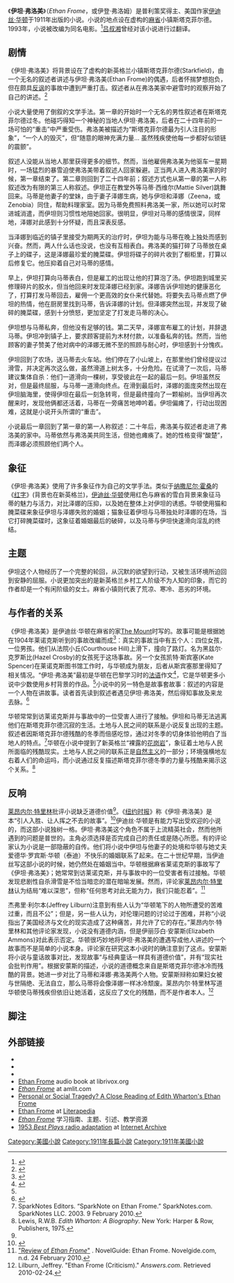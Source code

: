 《'''伊坦·弗洛美'''》（''Ethan Frome''，或伊登·弗洛姆）是普利策奖得主、美国作家[[伊迪丝·华顿|伊迪丝·华顿]]于1911年出版的小说。小说的地点设在虚构的[[麻省|麻省]]小镇斯塔克菲尔德。1993年，小说被改编为同名电影。<ref name="film review">{{cite web |last=Canby |first=Vincent |title=Liam Neeson in Lead Of Wharton Classic |url=http://movies.nytimes.com/movie/review?res=9F0CE1DE1F3CF931A25750C0A965958260 |work=[[The_New_York_Times|The New York Times]] |date=1993-03-12 |accessdate=2008-02-11 |deadurl=yes |archiveurl=https://web.archive.org/web/20110519222556/http://movies.nytimes.com/movie/review?res=9F0CE1DE1F3CF931A25750C0A965958260 |archivedate=2011-05-19 }}</ref>[[吕叔湘|吕叔湘]]曾经对该小说进行过翻译。

== 剧情 ==

《伊坦·弗洛美》将背景设在了虚构的新英格兰小镇斯塔克菲尔德(Starkfield)，由一个无名的叙述者讲述与伊坦·弗洛美(Ethan Frome)的偶遇，后者怀揣梦想抱负，但在颇具[[反讽|反讽]]的事故中遭到严重打击。叙述者从在弗洛美家中避雪时的观察开始了自己的讲述。<ref>{{cite web|title=Ethan Frome – Plot Overview|url=http://www.sparknotes.com/lit/frome/summary.html|work=[[SparkNotes|SparkNotes]]|year=2006|accessdate=2008-02-11|archive-date=2008-02-08|archive-url=https://web.archive.org/web/20080208172249/http://www.sparknotes.com/lit/frome/summary.html|dead-url=no}}</ref> 

小说大量使用了倒叙的文学手法。第一章的开始时一个无名的男性叙述者在斯塔克菲尔德过冬。他碰巧得知一个神秘的当地人伊坦·弗洛美，后者在二十四年前的一场可怕的“重击”中严重受伤。弗洛美被描述为“斯塔克菲尔德最为引人注目的形象”，“一个人的毁灭”，但“随意的眼神充满力量... 虽然残疾使他每一步都好似锁链的震颤”。

叙述人没能从当地人那里获得更多的细节。然而，当他雇佣弗洛美为他驱车一星期时，一场猛烈的暴雪迫使弗洛美带着叙述人回家躲避。正当两人进入弗洛美家的时候，第一章结束了。第二章则回到了二十四年前；叙述方式也从第一章的第一人称叙述改为有限的第三人称叙述。伊坦正在教堂外等马蒂·西维尔(Mattie Silver)跳舞回来。马蒂是他妻子的堂妹，由于妻子泽娜生病，她与伊坦和泽娜（Zeena，或Zenobia）同住，帮助料理家室。因为马蒂免费照料弗洛美一家，所以她可以时常进城消遣，而伊坦则习惯性地陪她回家。很明显，伊坦对马蒂的感情很深，同样地，泽娜对此感到十分怀疑，而且深表反感。


当泽娜到临近的镇子里接受为期两天的治疗时，伊坦为能与马蒂在晚上独处而感到兴奋。然而，两人什么话也没说，也没有互相表白。弗洛美的猫打碎了马蒂放在桌子上的碟子，这是泽娜最珍爱的腌菜碟。伊坦将碟子的碎片收到了橱柜里，打算以后修复它。他压抑着自己对马蒂的感情。

早上，伊坦打算向马蒂表白，但是雇工的出现让他的打算泡了汤。伊坦跑到城里买修理碎片的胶水，但当他回来时发现泽娜已经到家。泽娜告诉伊坦她的健康恶化了，打算打发马蒂回去，雇佣一个更高效的女仆来代替她。将要失去马蒂点燃了伊坦的热情，他在厨房里找到马蒂，告诉泽娜的计划。但泽娜突然出现，并发现了破碎的腌菜碟，感到十分愤怒，更加坚定了打发走马蒂的决心。

伊坦想与马蒂私奔，但他没有足够的钱。第二天早，泽娜宣布雇工的计划，并辞退马蒂。伊坦冲到镇子上，要求顾客提前为木材付款，以准备私奔的钱。然而，当他顾客的妻子赞美了他对病中的泽娜无微不至的照顾与耐心时，伊坦感到十分愧疚。

伊坦回到了农场，送马蒂去火车站。他们停在了小山坡上，在那里他们曾经提议过滑雪，并决定再次这么做，虽然滑道上树太多，十分危险。在试滑了一次后，马蒂建议集体自杀：他们一道滑向一棵树，享受彼此在一起的最后一刻。伊坦虽然反对，但是最终屈服，与马蒂一道滑向终点。在滑到最后时，泽娜的面庞突然出现在伊坦脑海里，使得伊坦在最后一刻急转弯，但是最终撞向了一颗榆树。当伊坦再次醒来时，发现他俩都还活着，马蒂在一旁痛苦地呻吟着。伊坦偏瘫了，行动出现困难，这就是小说开头所谓的“重击”。

小说最后一章回到了第一章的第一人称叙述：二十年后，弗洛美与叙述者走进了弗洛美的家中。马蒂依然与弗洛美共同生活，但她也瘫痪了。她的性格变得“酸楚”，而泽娜必须照顾他们两个人。

== 象征 ==
《伊坦·弗洛美》使用了许多象征作为自己的文学手法。类似于[[纳撒尼尔·霍桑|纳撒尼尔·霍桑]]的《[[红字|红字]]》(背景也在新英格兰)，[[伊迪丝·华顿|伊迪丝·华顿]]使用红色与麻省的雪白背景来象征马蒂的魅力与活力，对比泽娜的压抑，以及她在整体上对伊坦的诱惑。华顿使用猫和腌菜碟来象征伊坦与泽娜失败的婚姻；猫象征着伊坦与马蒂独处时泽娜的在场，当它打碎腌菜碟时，这象征着婚姻最后的破碎，以及马蒂与伊坦快速滑向淫乱的终结。

== 主题 ==
伊坦这个人物经历了一个完整的轮回，从沉默的欲望到行动，又被生活环境所迫回到安静的屈服。小说更加突出的是新英格兰乡村工人阶级不为人知的印象，而它的作者却是一个有闲阶级的女士。麻省小镇则代表了荒凉、寒冷、恶劣的环境。

== 与作者的关系 ==

《伊坦·弗洛美》是伊迪丝·华顿在麻省{{link-en|莱诺克斯|Lenox, Massachusetts}}的家[https://www.edithwharton.org The Mount]{{Wayback|url=https://www.edithwharton.org/ |date=20200914084846 }}时写的。故事可能是根据她在1904年莱诺克斯听到的事故改编而成<ref name="context">{{cite web|title=Ethan Frome – Context|url=http://www.sparknotes.com/lit/frome/context.html|work=[[SparkNotes|SparkNotes]]|year=2006|accessdate=2008-02-11|archive-date=2008-02-08|archive-url=https://web.archive.org/web/20080208152552/http://www.sparknotes.com/lit/frome/context.html|dead-url=no}}</ref>：真实的事故当中有五个人：四位女孩，一位男孩。他们从法院小丘(Courthouse Hill)上滑下，撞向了路灯。名为黑兹尔·克罗斯比(Hazel Crosby)的女孩死于这场事故。另一个女孩凯特·斯宾塞(Kate Spencer)在莱诺克斯图书馆工作时，与华顿成为朋友，后者从斯宾塞那里得知了相关情况。“伊坦·弗洛美”最初是华顿在巴黎学习时的[[法语|法语]]作文<ref name="nightmare">{{Cite document|last=Bellman|first=Samuel Irving|title=Ethan Frome: A Nightmare of Need|url=http://findarticles.com/p/articles/mi_m2455/is_n1_v33/ai_19589297/print|work=Twayne's Masterwork Studies|location=New York, New York|publisher=Twayne Publishers|year=1993|postscript=<!--None-->|journal=|access-date=2013-07-20|archive-date=2005-08-19|archive-url=https://web.archive.org/web/20050819102900/http://www.findarticles.com/p/articles/mi_m2455/is_n1_v33/ai_19589297/print|dead-url=no}}</ref>，它是华顿更多小说中少数使用乡村背景的作品。<ref name="context"/>小说中的另一特色是故事套故事：叙述的内容是一个人物在讲故事。读者首先读到叙述者遇见伊坦·弗洛美，然后得知事故及来龙去脉。<ref>{{Cite web |url=http://eolit.hrw.com/hlla/novelguides/hs/Mini-Guide.Wharton.pdf |title=存档副本 |accessdate=2013-07-20 |archive-date=2012-03-04 |archive-url=https://web.archive.org/web/20120304005931/http://eolit.hrw.com/hlla/novelguides/hs/Mini-Guide.Wharton.pdf |dead-url=no }}</ref>

华顿常常到访莱诺克斯并与事故中的一位受害人进行了接触。伊坦和马蒂无法逃离他们在斯塔克菲尔德沉寂的生活。土地与人民之间的联系是小说反复出现的主题。叙述者因斯塔克菲尔德残酷的冬季而倍感吃惊，通过对冬季的切身体验他明白了当地人的特点。<ref>SparkNotes Editors. “SparkNote on Ethan Frome.” SparkNotes.com. SparkNotes LLC. 2003. 9 February 2010.</ref>华顿在小说中提到了新英格兰“裸露的[[花岗岩|花岗岩]]”，象征着土地与人民所面临的残酷现实。土地与人民之间的联系正是[[自然主义文学|自然主义]]的一部分；环境强横地左右着人们的命运吗，而小说通过反复描述斯塔克菲尔德冬季的力量与残酷来揭示这个关系。<ref>Lewis, R.W.B. ''Edith Wharton: A Biography''. New York: Harper & Row, Publishers, 1975.</ref>

== 反响 ==

[[莱昂内尔·特里林|莱昂内尔·特里林]]批评小说缺乏道德价值<ref name="nightmare"/>。《[[纽约时报|纽约时报]]》称《伊坦·弗洛美》是本“引人入胜、让人挥之不去的故事”。<ref>{{cite news|title=Three Lives in Supreme Torture|url=http://query.nytimes.com/mem/archive-free/pdf?res=9E05E1D71131E233A2575BC0A9669D946096D6CF|page=BR603|work=[[The_New_York_Times|The New York Times]]|date=October 8, 1911|accessdate=2008-02-11|format=PDF|archive-date=2012-10-22|archive-url=https://web.archive.org/web/20121022064849/http://query.nytimes.com/mem/archive-free/pdf?res=9E05E1D71131E233A2575BC0A9669D946096D6CF|dead-url=no}}</ref>伊迪丝·华顿是有能力写出受欢迎的小说的，而这部小说独树一格。伊坦·弗洛美这个角色不属于上流精英社会，然而他所遇到的问题是普世的。主角必须选择是否完成自己的责任或是随心所愿。有的评论家认为小说是一部隐蔽的自传。他们将小说中伊坦与他妻子的处境和华顿与她丈夫爱德华·罗宾斯·华顿（泰迪）不快乐的婚姻联系了起来。在二十世纪早期，当伊迪丝写这部小说的时候，她仍然处在婚姻当中。华顿根据麻省莱诺克斯的事故写了《伊坦·弗洛美》；她常常到访莱诺克斯，并与事故中的一位受害者有过接触。华顿发现悲剧性自杀滑雪是不恰当暗恋的潜在暗喻发展。然而，评论家[[莱昂内尔·特里林|莱昂内尔·特里林]]认为结局“难以深思”，但称“任何思考对此无能为力，我们只能忍着”。<ref>[http://www.novelguide.com/EthanFrome/essayquestions.html "Review of ''Ethan Frome''"] {{Wayback|url=http://www.novelguide.com/EthanFrome/essayquestions.html |date=20140716205915 }}. NovelGuide: Ethan Frome. Novelgide.com, n.d. 24 February 2010.</ref>

杰弗里·利尔本(Jeffrey Lilburn)注意到有些人认为“华顿笔下的人物所遭受的苦难过重，而且不公”；但是，另一些人认为，对伦理问题的讨论过于困难，并称“小说指出了美国经济与文化的现实造成了这种痛苦，并允许了它的存在。”莱昂内尔·特里林和其他评论家发现，小说没有道德内涵，但是伊丽莎白·安蒙斯(Elizabeth Ammons)对此表示否定。华顿很巧妙地将伊坦·弗洛美的遭遇写成他人讲述的一个故事而不是简单的小说本身。评论家在研究这本小说时的确注意到了这点。安蒙斯将小说与童话故事对比，发现故事“与经典童话一样具有道德价值”，并有“现实社会批判作用”。根据安蒙斯的描述，小说的道德概念来自是斯塔克菲尔德冰冷而残酷的背景。她进一步对比了马蒂和泽娜·弗洛美两个人物。安蒙斯辩称如果妇女被与世隔绝、无法自立，那么马蒂将会像泽娜一样冰冷颓废。莱昂内尔·特里林写道华顿使马蒂残疾但依旧让她活着，这反应了文化的残酷，而不是作者本人。<ref>Lilburn, Jeffrey. "Ethan Frome (Criticism)." ''Answers.com''. Retrieved 2010-02-24.</ref>

== 脚注 ==
{{reflist|2}}

== 外部链接 ==
{{wikisource}}
*{{gutenberg|no=4517|name=Ethan Frome}}
*{{gutenberg|no=9288|name=Ethan Frome ''(audio book)}}
*{{IMDb title|id=0106833|title=Ethan Frome}}
*[http://librivox.org/ethan-frome-by-edith-wharton/ Ethan Frome]{{Wayback|url=http://librivox.org/ethan-frome-by-edith-wharton/ |date=20140107201108 }} audio book at librivox.org
*[http://www.amlit.com/ethfrome/chap0.html ''Ethan Frome'']{{Wayback|url=http://www.amlit.com/ethfrome/chap0.html |date=20120717013523 }} at amlit.com
*[https://web.archive.org/web/20101011200824/http://edsitement.neh.gov//view_lesson_plan.asp?id=725 Personal or Social Tragedy? A Close Reading of Edith Wharton's Ethan Frome]
*[http://literapedia.wikispaces.com/Ethan+Frome+ Ethan Frome]{{Wayback|url=http://literapedia.wikispaces.com/Ethan+Frome+ |date=20110314125333 }} at [http://literapedia.wikispaces.com Literapedia]{{Wayback|url=http://literapedia.wikispaces.com/ |date=20180702114713 }}
*[http://www.shmoop.com/intro/literature/edith-wharton/ethan-frome.html ''Ethan Frome'']{{dead link|date=2017年11月 |bot=InternetArchiveBot |fix-attempted=yes }} 学习指南、主题、引述、教学资源
*[http://archive.org/download/BestPlays/BestPlays53-09-1351EthanFrome.mp3 1953 ''Best Plays'' radio adaptation] at [[Internet_Archive|Internet Archive]]

[[Category:美國小說|Category:美國小說]]
[[Category:1911年長篇小說|Category:1911年長篇小說]]
[[Category:1911年美國小說|Category:1911年美國小說]]